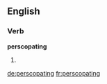 ==English==

===Verb===
'''perscopating'''

# {{present participle of|perscopate}}

[[de:perscopating]]
[[fr:perscopating]]